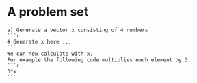 # A problem set

    a) Generate a vector x consisting of 4 numbers
    ```{r}
    # Generate x here ...
    ```
    We can now calculate with x.
    For example the following code multiplies each element by 3:
    ```{r}
    3*x
    ```